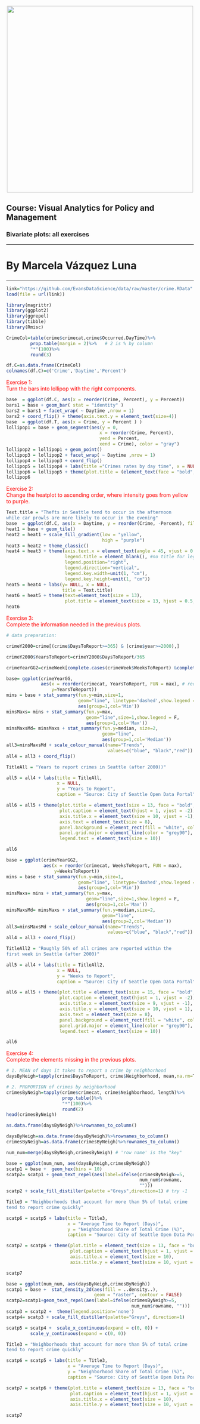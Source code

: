 <br> 
<center><img src="http://i.imgur.com/sSaOozN.png" width="500"></center>

## Course: Visual Analytics for Policy and Management

### Bivariate plots: all exercises

_____
<a id='part1'></a>

# By Marcela Vázquez Luna
### 

_____

```r
link="https://github.com/EvansDataScience/data/raw/master/crime.RData"
load(file = url(link))
```

```r
library(magrittr)
library(ggplot2)
library(ggrepel)
library(tibble)
library(Rmisc)
```


```r
CrimeCol=table(crime$crimecat,crime$Occurred.DayTime)%>%
         prop.table(margin = 2)%>%   # 2 is % by column
         "*"(100)%>%
         round(3)
```

```r
df.C=as.data.frame(CrimeCol)
colnames(df.C)=c('Crime','Daytime','Percent')
```

<a id='ex1'></a>
<span style="color:red"> Exercise 1:<br> Turn the bars into lollipop with the right components.
</span>

```r
base  = ggplot(df.C, aes(x = reorder(Crime, Percent), y = Percent)) 
bars1 = base + geom_bar( stat = "identity" )
bars2 = bars1 + facet_wrap( ~ Daytime ,nrow = 1) 
bars2 + coord_flip() + theme(axis.text.y = element_text(size=4)) 
base  = ggplot(df.T, aes(x = Crime, y = Percent ) ) 
lollipop1 = base + geom_segment(aes(y = 0, 
                                   x = reorder(Crime, Percent), 
                                   yend = Percent, 
                                   xend = Crime), color = "gray") 
lollipop2 = lollipop1 + geom_point()
lollipop3 = lollipop2 + facet_wrap( ~ Daytime ,nrow = 1) 
lollipop4 = lollipop3 + coord_flip()
lollipop5 = lollipop4 + labs(title ="Crimes rates by day time", x = NULL)
lollipop6 = lollipop5 + theme(plot.title = (element_text(face = "bold",size = 15, hjust = 0.5)), text=element_text(color='gray25', size = 13))
lollipop6
```

<a id='ex2'></a>
<span style="color:red"> Exercise 2:<br> Change the heatplot to ascending order, where intensity goes from yellow to purple.
</span>

```r
Text.title = "Thefts in Seattle tend to occur in the afternoon 
while car prowls are more likely to occur in the evening"
base  = ggplot(df.C, aes(x = Daytime, y = reorder(Crime, -Percent), fill = Percent)) 
heat1 = base + geom_tile() 
heat2 = heat1 + scale_fill_gradient(low = "yellow", 
                                    high = "purple")
heat3 = heat2 + theme_classic() 
heat4 = heat3 + theme(axis.text.x = element_text(angle = 45, vjust = 0.5), 
                      legend.title = element_blank(), #no title for legend
                      legend.position="right", 
                      legend.direction="vertical",
                      legend.key.width=unit(1, "cm"),
                      legend.key.height=unit(1, "cm")) 
heat5 = heat4 + labs(y= NULL, x = NULL,
                     title = Text.title)
heat6 = heat5 + theme(text=element_text(size = 13),
                      plot.title = element_text(size = 13, hjust = 0.5, vjust = 3, face ="bold"))
heat6
```

<a id='ex3'></a>
<span style="color:red"> Exercise 3:<br> Complete the information needed in the previous plots.
</span>


```r
# data preparation:

crimeY2000=crime[(crime$DaysToReport>=365) & (crime$year>=2000),]

crimeY2000$YearsToReport=crimeY2000$DaysToReport/365

crimeYearGG2=crimeWeek[complete.cases(crimeWeek$WeeksToReport) &complete.cases(crimeWeek$crimecat),]

base= ggplot(crimeYearGG,
             aes(x = reorder(crimecat, YearsToReport, FUN = max), # reorder!
                 y=YearsToReport)) 
mins = base + stat_summary(fun.y=min,size=1,
                           geom="line", linetype='dashed',show.legend = T,
                           aes(group=1,col='Min'))
minsMaxs= mins + stat_summary(fun.y=max,
                              geom="line",size=1,show.legend = F,
                              aes(group=1,col='Max'))
minsMaxsMd= minsMaxs + stat_summary(fun.y=median, size=2,
                                    geom="line",
                                    aes(group=1,col='Median'))
all3=minsMaxsMd + scale_colour_manual(name="Trends",
                                      values=c("blue", "black","red"))
all4 = all3 + coord_flip()

TitleAll = "Years to report crimes in Seattle (after 2000))"

all5 = all4 + labs(title = TitleAll,
                   x = NULL,
                   y = "Years to Report",
                   caption = "Source: City of Seattle Open Data Portal")

all6 = all5 + theme(plot.title = element_text(size = 13, face = "bold", hjust = 0.5, vjust = 3),
                    plot.caption = element_text(hjust = 1, vjust = -2),
                    axis.title.x = element_text(size = 10, vjust = -1),
                    axis.text = element_text(size = 8),
                    panel.background = element_rect(fill = "white", color = "grey50"),
                    panel.grid.major = element_line(color = "grey90"),
                    legend.text = element_text(size = 10))

all6
```


```r
base = ggplot(crimeYearGG2,
              aes(x = reorder(crimecat, WeeksToReport, FUN = max),
                  y=WeeksToReport)) 
mins = base + stat_summary(fun.y=min,size=1,
                           geom="line", linetype='dashed',show.legend = T,
                           aes(group=1,col='Min'))
minsMaxs= mins + stat_summary(fun.y=max,
                              geom="line",size=1,show.legend = F,
                              aes(group=1,col='Max'))
minsMaxsMd= minsMaxs + stat_summary(fun.y=median,size=2,
                                    geom="line",
                                    aes(group=2,col='Median'))
all3=minsMaxsMd + scale_colour_manual(name="Trends",
                                      values=c("blue", "black","red"))
all4 = all3 + coord_flip()

TitleAll2 = "Roughly 50% of all crimes are reported within the 
first week in Seattle (after 2000)"

all5 = all4 + labs(title = TitleAll2,
                   x = NULL,
                   y = "Weeks to Report",
                   caption = "Source: City of Seattle Open Data Portal")

all6 = all5 + theme(plot.title = element_text(size = 15, face = "bold", vjust = 2, hjust = 0.5),
                    plot.caption = element_text(hjust = 1, vjust = -2),
                    axis.title.x = element_text(size = 9, vjust = -1),
                    axis.title.y = element_text(size = 10, vjust = 1),
                    axis.text = element_text(size = 8),
                    panel.background = element_rect(fill = "white", color = "grey50"),
                    panel.grid.major = element_line(color = "grey90"),
                    legend.text = element_text(size = 10))

all6
```

<a id='ex4'></a>
<span style="color:red"> Exercise 4:<br> Complete the elements missing in the previous plots.
</span>


```r
# 1. MEAN of days it takes to report a crime by neighborhood
daysByNeigh=tapply(crime$DaysToReport, crime$Neighborhood, mean,na.rm=T)
```

```r
# 2. PROPORTION of crimes by neighborhood
crimesByNeigh=tapply(crime$crimecat, crime$Neighborhood, length)%>%      
                     prop.table()%>%
                     "*"(100)%>% 
                     round(2) 
head(crimesByNeigh)
```

```r
as.data.frame(daysByNeigh)%>%rownames_to_column()
```

```r
daysByNeigh=as.data.frame(daysByNeigh)%>%rownames_to_column()
crimesByNeigh=as.data.frame(crimesByNeigh)%>%rownames_to_column()

num_num=merge(daysByNeigh,crimesByNeigh) # 'row name' is the "key"
```

```r
base = ggplot(num_num, aes(daysByNeigh,crimesByNeigh)) 
scatp1 = base +  geom_hex(bins = 10)
scatp2= scatp1 + geom_text_repel(aes(label=ifelse(crimesByNeigh>=5,
                                                  num_num$rowname,
                                                  ""))) 
scatp2 + scale_fill_distiller(palette ="Greys",direction=1) # try -1

Title3 = "Neighborhoods that account for more than 5% of total crime 
tend to report crime quickly"

scatp6 = scatp5 + labs(title = Title3,
                       x = "Average Time to Report (Days)",
                       y = "Neighborhood Share of Total Crime (%)",
                       caption = "Source: City of Seattle Open Data Portal")

scatp7 = scatp6 + theme(plot.title = element_text(size = 13, face = "bold", vjust = 1, hjust = 0.5),
                        plot.caption = element_text(hjust = 1, vjust = -2, size = 9),
                        axis.title.x = element_text(size = 10),
                        axis.title.y = element_text(size = 10, vjust = 3))

scatp7
```


```r
base = ggplot(num_num, aes(daysByNeigh,crimesByNeigh)) 
scatp1 = base +  stat_density_2d(aes(fill = ..density..), 
                                 geom = "raster", contour = FALSE)
scatp2=scatp1+geom_text_repel(aes(label=ifelse(crimesByNeigh>=5,
                                               num_num$rowname, "")))
scatp3 = scatp2 +  theme(legend.position='none') 
scatp4= scatp3 + scale_fill_distiller(palette="Greys", direction=1) 

scatp5 = scatp4 +  scale_x_continuous(expand = c(0, 0)) + 
         scale_y_continuous(expand = c(0, 0)) 

Title3 = "Neighborhoods that account for more than 5% of total crime 
tend to report crime quickly"

scatp6 = scatp5 + labs(title = Title3,
                       x = "Average Time to Report (Days)",
                       y = "Neighborhood Share of Total Crime (%)",
                       caption = "Source: City of Seattle Open Data Portal")

scatp7 = scatp6 + theme(plot.title = element_text(size = 13, face = "bold", vjust = 1, hjust = 0.5),
                        plot.caption = element_text(hjust = 1, vjust = -2, size = 9),
                        axis.title.x = element_text(size = 10),
                        axis.title.y = element_text(size = 10, vjust = 3))

scatp7
```

